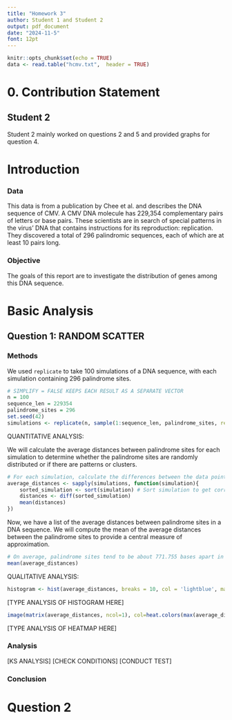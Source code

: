 ```yaml
---
title: "Homework 3"
author: Student 1 and Student 2
output: pdf_document
date: "2024-11-5"
font: 12pt
---
```


```r
knitr::opts_chunk$set(echo = TRUE)
data <- read.table("hcmv.txt",  header = TRUE)
```

# 0. Contribution Statement

## Student 2

Student 2 mainly worked on questions 2 and 5 and provided graphs for question 4.

\pagebreak

\pagenumbering{arabic}

# Introduction

### Data

This data is from a publication by Chee et al. and describes the DNA sequence of CMV. A CMV DNA molecule has 229,354 complementary pairs of letters or base pairs. These scientists are in search of special patterns in the virus’ DNA that contains instructions for its reproduction: replication. They discovered a total of 296 palindromic sequences, each of which are at least 10 pairs long.

### Objective

The goals of this report are to investigate the distribution of genes among this DNA sequence.

\pagebreak

# Basic Analysis

## Question 1: RANDOM SCATTER

### Methods

We used ```replicate``` to take 100 simulations of a DNA sequence, with each simulation containing 296 palindrome sites. 

```r
# SIMPLIFY = FALSE KEEPS EACH RESULT AS A SEPARATE VECTOR
n = 100
sequence_len = 229354
palindrome_sites = 296
set.seed(42)
simulations <- replicate(n, sample(1:sequence_len, palindrome_sites, replace = FALSE), simplify = FALSE)
```

QUANTITATIVE ANALYSIS:

We will calculate the average distances between palindrome sites for each simulation to determine whether the palindrome sites are randomly distributed or if there are patterns or clusters. 

```r
# For each simulation, calculate the differences between the data points (palindrome sites), and take the mean
average_distances <- sapply(simulations, function(simulation){
    sorted_simulation <- sort(simulation) # Sort simulation to get correct distances
    distances <- diff(sorted_simulation)
    mean(distances)
})
```

Now, we have a list of the average distances between palindrome sites in a DNA sequence. We will compute the mean of the average distances between the palindrome sites to provide a central measure of approximation.

```r
# On average, palindrome sites tend to be about 771.755 bases apart in simulated datasets. 
mean(average_distances)
```

QUALITATIVE ANALYSIS:
```r
histogram <- hist(average_distances, breaks = 10, col = 'lightblue', main = 'Differences in Simulated Palindrome Distances', xlab = 'Average Distance Between Palindromes')
```
[TYPE ANALYSIS OF HISTOGRAM HERE]

```r
image(matrix(average_distances, ncol=1), col=heat.colors(max(average_distances)), main="Heatmap of Simulated Palindrome Density")
```
[TYPE ANALYSIS OF HEATMAP HERE]

### Analysis
[KS ANALYSIS]
[CHECK CONDITIONS]
[CONDUCT TEST]

### Conclusion

# Question 2